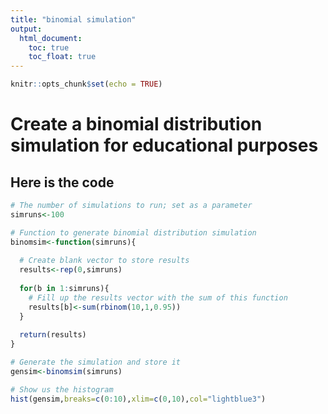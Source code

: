 ---
title: "binomial simulation"
output: 
  html_document:
    toc: true
    toc_float: true
---

```{r setup, include=FALSE}
knitr::opts_chunk$set(echo = TRUE)
```

# Create a binomial distribution simulation for educational purposes

## Here is the code

```{r binom simulation}
# The number of simulations to run; set as a parameter
simruns<-100

# Function to generate binomial distribution simulation
binomsim<-function(simruns){
  
  # Create blank vector to store results
  results<-rep(0,simruns)
 
  for(b in 1:simruns){
    # Fill up the results vector with the sum of this function
    results[b]<-sum(rbinom(10,1,0.95))
  }
  
  return(results)
}

# Generate the simulation and store it
gensim<-binomsim(simruns)

# Show us the histogram
hist(gensim,breaks=c(0:10),xlim=c(0,10),col="lightblue3")
```
